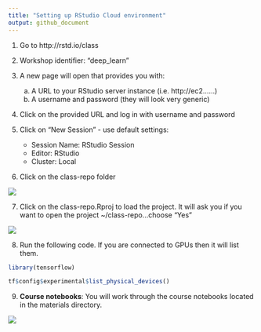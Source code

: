 ```yaml
---
title: "Setting up RStudio Cloud environment"
output: github_document
---
```


1. Go to http://rstd.io/class

2. Workshop identifier: "deep_learn"

3. A new page will open that provides you with:
   a. A URL to your RStudio server instance (i.e. http://ec2......)
   b. A username and password (they will look very generic)

4. Click on the provided URL and log in with username and password

5. Click on "New Session" - use default settings:
   - Session Name: RStudio Session
   - Editor: RStudio
   - Cluster: Local
   
6. Click on the class-repo folder

![](images/logon-instructions1.png)

7. Click on the class-repo.Rproj to load the project. It will ask you if you
   want to open the project ~/class-repo...choose "Yes"
   
![](images/logon-instructions2.png)

8. Run the following code. If you are connected to GPUs then it will list them.
   
```r
library(tensorflow)

tf$config$experimental$list_physical_devices()
```

9. __Course notebooks__: You will work through the course notebooks located in the
materials directory. 

![](images/logon-instructions3.png)

